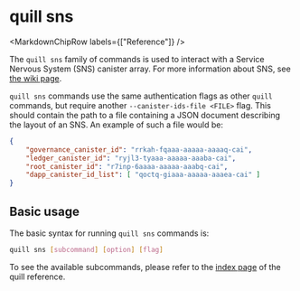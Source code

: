 
# quill sns

<MarkdownChipRow labels={["Reference"]} />

The `quill sns` family of commands is used to interact with a Service Nervous System (SNS) canister array. For more information about SNS, see [the wiki page](https://internetcomputer.org/docs/current/tokenomics/sns/sns-intro-tokens).

`quill sns` commands use the same authentication flags as other `quill` commands, but require another `--canister-ids-file <FILE>` flag. This should contain the path to a file containing a JSON document describing the layout of an SNS. An example of such a file would be:

```json
{
    "governance_canister_id": "rrkah-fqaaa-aaaaa-aaaaq-cai",
    "ledger_canister_id": "ryjl3-tyaaa-aaaaa-aaaba-cai",
    "root_canister_id": "r7inp-6aaaa-aaaaa-aaabq-cai",
    "dapp_canister_id_list": [ "qoctq-giaaa-aaaaa-aaaea-cai" ]
}
```

## Basic usage

The basic syntax for running `quill sns` commands is:

```bash
quill sns [subcommand] [option] [flag]
```

To see the available subcommands, please refer to the [index page](../index.mdx) of the quill reference.
